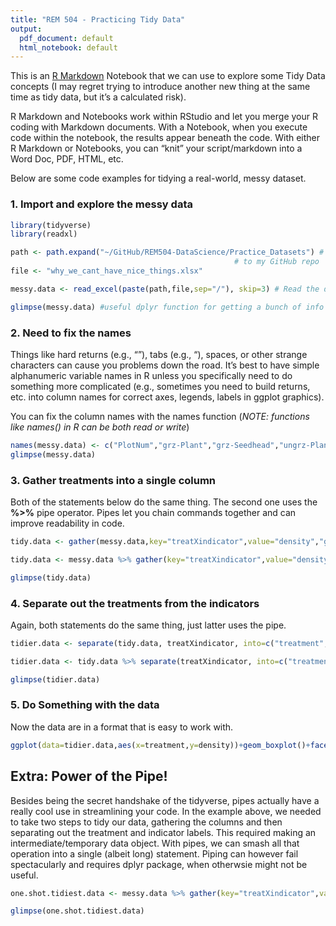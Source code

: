 ```yaml
---
title: "REM 504 - Practicing Tidy Data"
output:
  pdf_document: default
  html_notebook: default
---
```


This is an [R Markdown](http://rmarkdown.rstudio.com) Notebook that we can use to explore some Tidy Data concepts (I may regret trying to introduce another new thing at the same time as tidy data, but it's a calculated risk). 

R Markdown and Notebooks work within RStudio and let you merge your R coding with Markdown documents. With a Notebook, when you execute code within the notebook, the results appear beneath the code. With either R Markdown or Notebooks, you can "knit" your script/markdown into a Word Doc, PDF, HTML, etc.

Below are some code examples for tidying a real-world, messy dataset.

### 1. Import and explore the messy data
```r
library(tidyverse)
library(readxl)

path <- path.expand("~/GitHub/REM504-DataScience/Practice_Datasets") # My R starts by default in my Documents directory. Need to build the path
                                                  # to my GitHub repo
file <- "why_we_cant_have_nice_things.xlsx"

messy.data <- read_excel(paste(path,file,sep="/"), skip=3) # Read the data in and skip the first rows with narrative info

glimpse(messy.data) #useful dplyr function for getting a bunch of info on a data frame/tibble
```

### 2. Need to fix the names
Things like hard returns (e.g., "\r\n"), tabs (e.g., "\t"), spaces, or other strange characters can cause you problems down the road. It's best to have simple alphanumeric variable names in R unless you specifically need to do something more complicated (e.g., sometimes you need to build returns, etc. into column names for correct axes, legends, labels in ggplot graphics).

You can fix the column names with the names function (*NOTE: functions like names() in R can be both read or write*)
```r
names(messy.data) <- c("PlotNum","grz-Plant","grz-Seedhead","ungrz-Plant","ungrz-Seedhead")
glimpse(messy.data)
```

### 3. Gather treatments into a single column
Both of the statements below do the same thing. The second one uses the __%>%__ pipe operator. Pipes let you chain commands together and can improve readability in code.
```r
tidy.data <- gather(messy.data,key="treatXindicator",value="density","grz-Plant","grz-Seedhead","ungrz-Plant","ungrz-Seedhead") # Standard version

tidy.data <- messy.data %>% gather(key="treatXindicator",value="density","grz-Plant","grz-Seedhead","ungrz-Plant","ungrz-Seedhead") # version using pipe 

glimpse(tidy.data)


```

### 4. Separate out the treatments from the indicators
Again, both statements do the same thing, just latter uses the pipe.
```r
tidier.data <- separate(tidy.data, treatXindicator, into=c("treatment","indicator"), sep="-") # standard form

tidier.data <- tidy.data %>% separate(treatXindicator, into=c("treatment","indicator"), sep="-") # piped form

glimpse(tidier.data)

```

### 5. Do Something with the data
Now the data are in a format that is easy to work with.
```r
ggplot(data=tidier.data,aes(x=treatment,y=density))+geom_boxplot()+facet_grid(~indicator)
```



## Extra: Power of the Pipe!
Besides being the secret handshake of the tidyverse, pipes actually have a really cool use in streamlining your code. In the example above, we needed to take two steps to tidy our data, gathering the columns and then separating out the treatment and indicator labels. This required making an intermediate/temporary data object. With pipes, we can smash all that operation into a single (albeit long) statement. Piping can however fail spectacularly and requires dplyr package, when otherwsie might not be useful. 

```r
one.shot.tidiest.data <- messy.data %>% gather(key="treatXindicator",value="density","grz-Plant","grz-Seedhead","ungrz-Plant","ungrz-Seedhead") %>% separate(treatXindicator, into=c("treatment","indicator"), sep="-") # piped form

glimpse(one.shot.tidiest.data)
```

